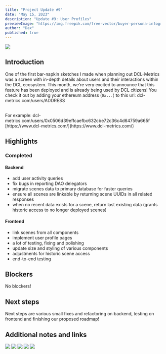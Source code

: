 ```yaml
---
title: "Project Update #9"
date: "May 15, 2023"
description: "Update #9: User Profiles"
previewImage: "https://img.freepik.com/free-vector/buyer-persona-infographics-flat-design_23-2148659314.jpg"
author: "Dax"
published: true
---
```


![](https://img.freepik.com/free-vector/buyer-persona-infographics-flat-design_23-2148659314.jpg)

## Introduction

One of the first bar-napkin sketches I made when planning out DCL-Metrics was
a screen with in-depth details about users and their interactions within the DCL
ecosystem. This month, we're very excited to announce that this feature has been
deployed and is already being used by DCL citizens! You check it out by adding
your ethereum address (`0x...`) to this url: dcl-metrics.com/users/ADDRESS

<br />
For example: dcl-metrics.com/users/0x0506d39effcaefbc632cbe72c36c4d64759a665f

<br />
[https://www.dcl-metrics.com/](https://www.dcl-metrics.com/)

## Highlights

### Completed

#### Backend

- add user activity queries
- fix bugs in reporting DAO delegators
- migrate scenes data to primary database for faster queries
- ensure all scenes are linkable by returning scene UUIDs in all related responses
- when no recent data exists for a scene, return last existing data (grants
  historic access to no longer deployed scenes)

#### Frontend

- link scenes from all components
- implement user profile pages
- a lot of testing, fixing and polishing
- update size and styling of various components
- adjustments for historic scene access
- end-to-end testing


## Blockers

No blockers!

## Next steps

Next steps are various small fixes and refactoring on backend, testing on
frontend and finishing our proposed roadmap!

## Additional notes and links

![](https://i.imgur.com/dzqv3OD.png)
![](https://i.imgur.com/pxdRt5P.png)
![](https://i.imgur.com/4MawV94.png)
![](https://i.imgur.com/mo0VZAO.png)
![](https://i.imgur.com/r1Rqg9K.png)
